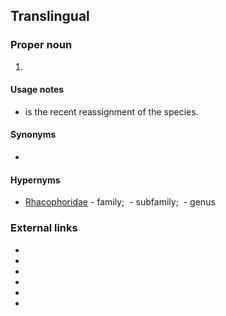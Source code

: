 ==Translingual==
{{rfi}}
===Proper noun===
{{taxoninfl|head={{taxlink|Philautus|genus|noshow=1}} {{epinew|steineri||mul}}|i=1|g=m}}

# {{taxon|species|family|Rhacophoridae|{{vern|Steiner's bubble-net frog|pedia=1}}, a [[tree frog]] [[endemic]] to [[Sri Lanka]]}}

====Usage notes====
* {{taxlink|Pseudophilautus steineri|species|noshow=1}} is the recent reassignment of the species.

====Synonyms====
* {{sense|species}} {{taxlink|Pseudophilautus steineri|species|noshow=1}}

====Hypernyms====
* {{sense|species}} [[Rhacophoridae]]&nbsp;- family; ''{{taxlink|Rhacophorinae|subfamily|noshow=1}}''&nbsp;- subfamily; {{taxlink|Philautus|genus|noshow=1}}&nbsp;- genus

===External links===
* {{pedia}}
* {{specieslite}}
* {{comcatlite}}
* {{R:ITIS|775296}}
* {{R:TOL|Rhacophoridae|Rhacophoridae}}
* {{R:EOL|7246888}}